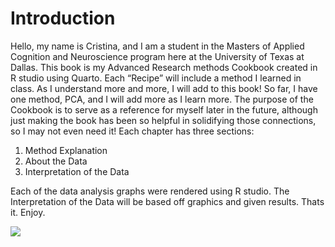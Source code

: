 # Introduction

Hello, my name is Cristina, and I am a student in the Masters of Applied Cognition and Neuroscience program here at the University of Texas at Dallas. This book is my Advanced Research methods Cookbook created in R studio using Quarto. Each "Recipe" will include a method I learned in class. As I understand more and more, I will add to this book! So far, I have one method, PCA, and I will add more as I learn more. The purpose of the Cookbook is to serve as a reference for myself later in the future, although just making the book has been so helpful in solidifying those connections, so I may not even need it! Each chapter has three sections:

1.  Method Explanation
2.  About the Data
3.  Interpretation of the Data

Each of the data analysis graphs were rendered using R studio. The Interpretation of the Data will be based off graphics and given results. Thats it. Enjoy.

![](images/IMG_0807-03.jpeg)
